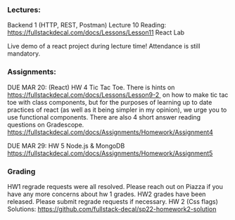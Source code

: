 ### Lectures:

Backend 1 (HTTP, REST, Postman) Lecture 10
Reading: https://fullstackdecal.com/docs/Lessons/Lesson11
React Lab 

Live demo of a react project during lecture time! Attendance is still mandatory.

### Assignments:

DUE MAR 20: (React) HW 4 Tic Tac Toe. There is hints on https://fullstackdecal.com/docs/Lessons/Lesson9-2  on how to make tic tac toe with class components, but for the purposes of learning up to date practices of react (as well as it being simpler in my opinion), we urge you to use functional components. There are also 4 short answer reading questions on Gradescope.
https://fullstackdecal.com/docs/Assignments/Homework/Assignment4

DUE MAR 29: HW 5 Node.js & MongoDB
https://fullstackdecal.com/docs/Assignments/Homework/Assignment5

### Grading

HW1 regrade requests were all resolved. Please reach out on Piazza if you have any more concerns about hw 1 grades.
HW2 grades have been released. Please submit regrade requests if necessary.
HW 2 (Css flags) Solutions: https://github.com/fullstack-decal/sp22-homework2-solution